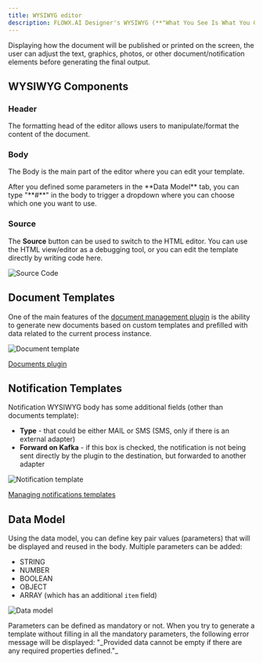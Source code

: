 ```yaml
---
title: WYSIWYG editor
description: FLOWX.AI Designer's WYSIWYG (**"What You See Is What You Get"**) editor enables you to create and modify [notification](./custom-plugins/notifications-plugin/notifications-plugin.md) and [document](./custom-plugins/documents-plugin/documents-plugin.md) templates without the need for complicated coding from the developers. WYSIWYG editors make the creation/editing of any type of document or notification easier for the end-user. 
---
```


Displaying how the document will be published or printed on the screen, the user can adjust the text, graphics, photos, or other document/notification elements before generating the final output.

## WYSIWYG Components

### Header

The formatting head of the editor allows users to manipulate/format the content of the document.

### Body

The Body is the main part of the editor where you can edit your template.

<Tip>
After you defined some parameters in the **Data Model** tab, you can type "**#**" in the body to trigger a dropdown where you can choose which one you want to use.
</Tip>

### Source

The **Source** button can be used to switch to the HTML editor. You can use the HTML view/editor as a debugging tool, or you can edit the template directly by writing code here.

![Source Code](https://s3.eu-west-1.amazonaws.com/docx.flowx.ai/platform-deep-dive/wysiwyg_source.gif)

## Document Templates

One of the main features of the [document management plugin](./custom-plugins/documents-plugin/documents-plugin.md) is the ability to generate new documents based on custom templates and prefilled with data related to the current process instance.

![Document template](https://s3.eu-west-1.amazonaws.com/docx.flowx.ai/platform-deep-dive/wysiwyg_document_template.png)

[Documents plugin](./custom-plugins/documents-plugin/documents-plugin.md)

## Notification Templates

Notification WYSIWYG body has some additional fields (other than documents template):

* **Type** - that could be either MAIL or SMS (SMS, only if there is an external adapter)
* **Forward on Kafka** - if this box is checked, the notification is not being sent directly by the plugin to the destination, but forwarded to another adapter

![Notification template](https://s3.eu-west-1.amazonaws.com/docx.flowx.ai/platform-deep-dive/wysiwyg_notif_template.png)

[Managing notifications templates](./custom-plugins/notifications-plugin/using-notifications-plugin/managing-notification-templates.md)

## Data Model

Using the data model, you can define key pair values (parameters) that will be displayed and reused in the body. Multiple parameters can be added:

* STRING
* NUMBER
* BOOLEAN
* OBJECT
* ARRAY (which has an additional `item` field)

![Data model](https://s3.eu-west-1.amazonaws.com/docx.flowx.ai/platform-deep-dive/wysiwyg_data_model.png)

<Info>
Parameters can be defined as mandatory or not. When you try to generate a template without filling in all the mandatory parameters, the following error message will be displayed: "_Provided data cannot be empty if there are any required properties defined."_
</Info>